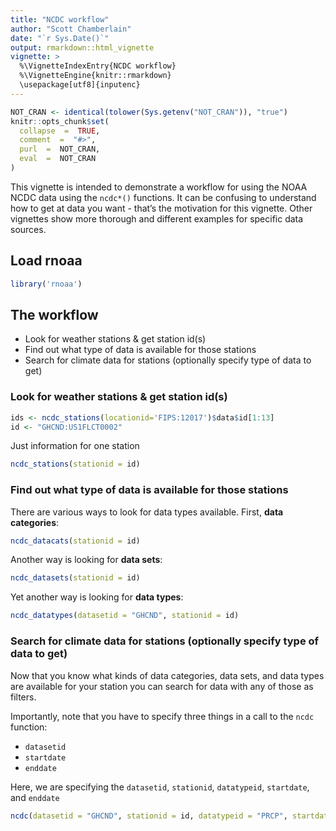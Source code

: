 ```yaml
---
title: "NCDC workflow"
author: "Scott Chamberlain"
date: "`r Sys.Date()`"
output: rmarkdown::html_vignette
vignette: >
  %\VignetteIndexEntry{NCDC workflow}
  %\VignetteEngine{knitr::rmarkdown}
  \usepackage[utf8]{inputenc}
---
```


```r
NOT_CRAN <- identical(tolower(Sys.getenv("NOT_CRAN")), "true")
knitr::opts_chunk$set(
  collapse  =  TRUE,
  comment  =  "#>",
  purl  =  NOT_CRAN,
  eval  =  NOT_CRAN
)
```

This vignette is intended to demonstrate a workflow for using the NOAA NCDC data using the `ncdc*()` functions. It can be confusing to understand how to get at data you want - that's the motivation for this vignette. Other vignettes show more thorough and different examples for specific data sources.


## Load rnoaa

```r
library('rnoaa')
```

## The workflow

* Look for weather stations & get station id(s)
* Find out what type of data is available for those stations
* Search for climate data for stations (optionally specify type of data to get)

### Look for weather stations & get station id(s)


```r
ids <- ncdc_stations(locationid='FIPS:12017')$data$id[1:13]
id <- "GHCND:US1FLCT0002"
```

Just information for one station

```r
ncdc_stations(stationid = id)
```


### Find out what type of data is available for those stations

There are various ways to look for data types available. First, __data categories__:

```r
ncdc_datacats(stationid = id)
```

Another way is looking for __data sets__:

```r
ncdc_datasets(stationid = id)
```

Yet another way is looking for __data types__:

```r
ncdc_datatypes(datasetid = "GHCND", stationid = id)
```

### Search for climate data for stations (optionally specify type of data to get)

Now that you know what kinds of data categories, data sets, and data types are available for your station you can search for data with any of those as filters.

Importantly, note that you have to specify three things in a call to the `ncdc` function:

* `datasetid`
* `startdate`
* `enddate`

Here, we are specifying the `datasetid`, `stationid`, `datatypeid`, `startdate`, and `enddate`

```r
ncdc(datasetid = "GHCND", stationid = id, datatypeid = "PRCP", startdate = "2012-10-01", enddate = "2013-01-01")
```
